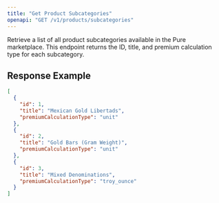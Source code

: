 ```yaml
---
title: "Get Product Subcategories"
openapi: "GET /v1/products/subcategories"
---
```


Retrieve a list of all product subcategories available in the Pure marketplace. This endpoint returns the ID, title, and premium calculation type for each subcategory.

## Response Example

```json
[
  {
    "id": 1,
    "title": "Mexican Gold Libertads",
    "premiumCalculationType": "unit"
  },
  {
    "id": 2,
    "title": "Gold Bars (Gram Weight)",
    "premiumCalculationType": "unit"
  },
  {
    "id": 3,
    "title": "Mixed Denominations",
    "premiumCalculationType": "troy_ounce"
  }
]
```
